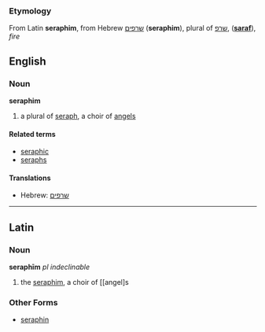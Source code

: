 ===Etymology===
From Latin '''seraphim''', from Hebrew [[שרפים]] ('''seraphim'''), plural of [[שרפ]], ('''[[saraf]]'''), ''fire''

==English==
===Noun===
'''seraphim'''

#a plural of [[seraph]], a choir of [[angel]]s

====Related terms====
*[[seraphic]]
*[[seraphs]]

====Translations====
*Hebrew: [[שרפים]]

----

==Latin==
===Noun===
'''seraphīm''' ''pl'' ''indeclinable''

#the [[seraph]]im, a choir of [[angel]s
===Other Forms===
*[[seraphin]]